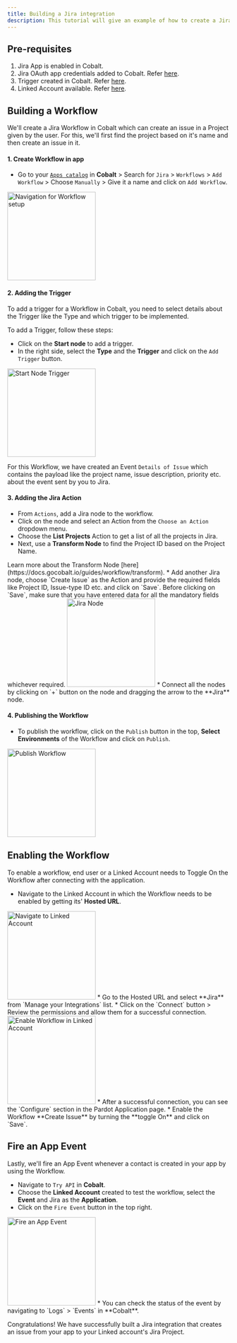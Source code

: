 ```yaml
---
title: Building a Jira integration
description: This tutorial will give an example of how to create a Jira integration that creates an issue from your app to your Linked account's Jira Project.
---
```


## Pre-requisites
1. Jira App is enabled in Cobalt.
2. Jira OAuth app credentials added to Cobalt. Refer [here](https://docs.gocobalt.io/resources/integration-providers/jira#creating-an-app-in-jira).
3. Trigger created in Cobalt. Refer [here](https://docs.gocobalt.io/guides/workflow/triggers).
4. Linked Account available. Refer [here](https://docs.gocobalt.io/guides/platform/linked-account).

## Building a Workflow

We'll create a Jira Workflow in Cobalt which can create an issue in a Project given by the user. For this, we'll first find the project based on it's name and then create an issue in it.

#### 1. Create Workflow in app
* Go to your [`Apps catalog`](https://app.gocobalt.io/apps) in **Cobalt** > Search for `Jira` > `Workflows` > `Add Workflow` > Choose `Manually` > Give it a name and click on `Add Workflow`.
<img height="200" src="/images/Jira/jira_workflow.png" alt="Navigation for Workflow setup"/>

#### 2. Adding the Trigger
To add a trigger for a Workflow in Cobalt, you need to select details about the Trigger like the Type and which trigger to be implemented.

To add a Trigger, follow these steps:
* Click on the **Start node** to add a trigger.
* In the right side, select the **Type** and the **Trigger** and click on the `Add Trigger` button.
<img height="200" src="/images/Jira/jira_start.png" alt="Start Node Trigger"/>

For this Workflow, we have created an Event `Details of Issue` which contains the payload like the project name, issue description, priority etc. about the event sent by you to Jira.

#### 3. Adding the Jira Action

* From `Actions`, add a Jira node to the workflow.
* Click on the node and select an Action from the `Choose an Action` dropdown menu.
* Choose the **List Projects** Action to get a list of all the projects in Jira.
* Next, use a **Transform Node** to find the Project ID based on the Project Name.
<Tip>
Learn more about the Transform Node [here](https://docs.gocobalt.io/guides/workflow/transform).
</Tip>
* Add another Jira node, choose `Create Issue` as the Action and provide the required fields like Project ID, Issue-type ID etc. and click on `Save`.
<Warning>
Before clicking on `Save`, make sure that you have entered data for all the mandatory fields whichever required.
</Warning>
<img height="200" src="/images/Jira/jira_action.png" alt="Jira Node"/>
* Connect all the nodes by clicking on `+` button on the node and dragging the arrow to the **Jira** node.

#### 4. Publishing the Workflow
* To publish the workflow, click on the `Publish` button in the top, **Select Environments** of the Workflow and click on `Publish`.
<img height="200" src="/images/Jira/jira_publish.png" alt="Publish Workflow"/>

## Enabling the Workflow
To enable a workflow, end user or a Linked Account needs to Toggle On the Workflow after connecting with the application.

* Navigate to the Linked Account in which the Workflow needs to be enabled by getting its' **Hosted URL**.
<img height="200" src="/images/Salesforce/Salesforce_linked.png" alt="Navigate to Linked Account"/>
* Go to the Hosted URL and select **Jira** from `Manage your Integrations` list.
* Click on the `Connect` button > Review the permissions and allow them for a successful connection.
<img height="200" src="/images/Jira/jira_enable.png" alt="Enable Workflow in Linked Account"/>
* After a successful connection, you can see the `Configure` section in the Pardot Application page.
* Enable the Workflow **Create Issue** by turning the **toggle On** and click on `Save`.

## Fire an App Event 

Lastly, we'll fire an App Event whenever a contact is created in your app by using the Workflow.

* Navigate to `Try API` in **Cobalt**.
* Choose the **Linked Account** created to test the workflow, select the **Event** and Jira as the **Application**.
* Click on the `Fire Event` button in the top right.
<img height="200" src="/images/Jira/jira_fire.png" alt="Fire an App Event"/>
* You can check the status of the event by navigating to `Logs` > `Events` in **Cobalt**.

Congratulations! We have successfully built a Jira integration that creates an issue from your app to your Linked account's Jira Project.